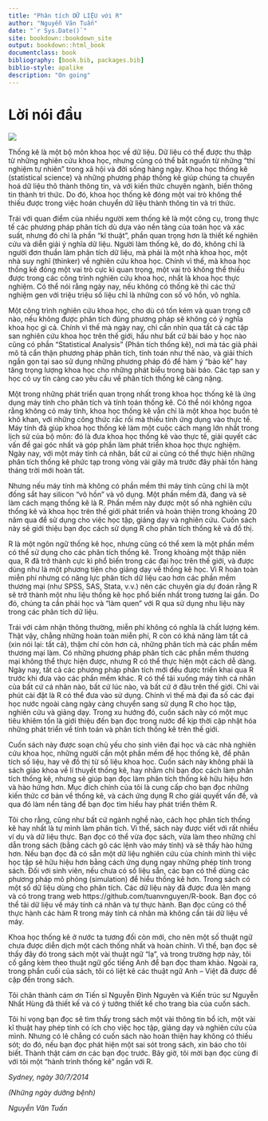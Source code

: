 --- 
title: "Phân tích DỮ LIỆU với R"
author: "Nguyễn Văn Tuấn"
date: "`r Sys.Date()`"
site: bookdown::bookdown_site
output: bookdown::html_book  
documentclass: book
bibliography: [book.bib, packages.bib]
biblio-style: apalike
description: "On going"
---

# Lời nói đầu {-}
![](_book_media\Figures\Cover.jpg)

Thống kê là một bộ môn khoa học về dữ liệu. Dữ liệu có thể được thu thập từ những nghiên cứu khoa học, nhưng cũng có thể bắt nguồn từ những “thí nghiệm tự nhiên” trong xã hội và đời sống hàng ngày. Khoa học thống kê (statistical science) và những phương pháp thống kê giúp chúng ta chuyển hoá dữ liệu thô thành thông tin, và với kiến thức chuyên ngành, biến thông tin thành tri thức. Do đó, khoa học thống kê đóng một vai trò không thể thiếu được trong việc hoán chuyển dữ liệu thành thông tin và tri thức. 

Trái với quan điểm của nhiều người xem thống kê là một công cụ, trong thực tế các phương pháp phân tích dù dựa vào nền tảng của toán học và xác suất, nhưng đó chỉ là phần “kĩ thuật”, phần quan trọng hơn là thiết kế nghiên cứu và diễn giải ý nghĩa dữ liệu. Người làm thống kê, do đó, không chỉ là người đơn thuần làm phân tích dữ liệu, mà phải là một nhà khoa học, một nhà suy nghĩ (thinker) về nghiên cứu khoa học. Chính vì thế, mà khoa học thống kê đóng một vai trò cực kì quan trọng, một vai trò không thể thiếu được trong các công trình nghiên cứu khoa học, nhất là khoa học thực nghiệm. Có thể nói rằng ngày nay, nếu không có thống kê thì các thử nghiệm gen với triệu triệu số liệu chỉ là những con số vô hồn, vô nghĩa. 

Một công trình nghiên cứu khoa học, cho dù có tốn kém và quan trọng cỡ nào, nếu không được phân tích đúng phương pháp sẽ không có ý nghĩa khoa học gì cả. Chính vì thế mà ngày nay, chỉ cần nhìn qua tất cả các tập san nghiên cứu khoa học trên thế giới, hầu như bất cứ bài báo y học nào cũng có phần “Statistical Analysis” (Phân tích thống kê), nơi mà tác giả phải mô tả cẩn thận phương pháp phân tích, tính toán như thế nào, và giải thích ngắn gọn tại sao sử dụng những phương pháp đó để hàm ý “bảo kê” hay tăng trọng lượng khoa học cho những phát biểu trong bài báo. Các tạp san y học có uy tín càng cao yêu cầu về phân tích thống kê càng nặng. 

Một trong những phát triển quan trọng nhất trong khoa học thống kê là ứng dụng máy tính cho phân tích và tính toán thống kê. Có thể nói không ngoa rằng không có máy tính, khoa học thống kê vẫn chỉ là một khoa học buồn tẻ khô khan, với những công thức rắc rối mà thiếu tính ứng dụng vào thực tế. Máy tính đã giúp khoa học thống kê làm một cuộc cách mạng lớn nhất trong lịch sử của bộ môn: đó là đưa khoa học thống kê vào thực tế, giải quyết các vấn đề gai góc nhất và góp phần làm phát triển khoa học thực nghiệm. Ngày nay, với một máy tính cá nhân, bất cứ ai cũng có thể thực hiện những phân tích thống kê phức tạp trong vòng vài giây mà trước đây phải tốn hàng tháng trời mới hoàn tất. 

Nhưng nếu máy tính mà không có phần mềm thì máy tính cũng chỉ là một đống sắt hay silicon “vô hồn” và vô dụng. Một phần mềm đã, đang và sẽ làm cách mạng thống kê là R. Phần mềm này được một số nhà nghiên cứu thống kê và khoa học trên thế giới phát triển và hoàn thiện trong khoảng 20 năm qua để sử dụng cho việc học tập, giảng dạy và nghiên cứu. Cuốn sách này sẽ giới thiệu bạn đọc cách sử dụng R cho phân tích thống kê và đồ thị.

R là một ngôn ngữ thống kê học, nhưng cũng có thể xem là một phần mềm có thể sử dụng cho các phân tích thống kê. Trong khoảng một  thập niên qua, R đã trở thành cực kì phổ biến trong các đại học trên thế giới, và được dùng như là một phương tiện cho giảng dạy về thống kê học. Vì R hoàn toàn miễn phí nhưng có năng lực phân tích dữ liệu cao hơn các phần mềm thương mại (như SPSS, SAS, Stata, v.v.) nên các chuyên gia dự đoán rằng R sẽ trở thành một nhu liệu thống kê học phổ biến nhất trong tương lai gần. Do đó, chúng ta cần phải học và “làm quen” với R qua sử dụng nhu liệu này trong các phân tích dữ liệu. 

Trái với cảm nhận thông thường, miễn phí không có nghĩa là chất lượng kém. Thật vậy, chẳng những hoàn toàn miễn phí, R còn có khả năng làm tất cả (xin nói lại: tất cả), thậm chí còn hơn cả, những phân tích mà các phần mềm thương mại làm. Có những phương pháp phân tích các phần mềm thương mại không thể thực hiện được, nhưng R có thể thực hiện một cách dễ dàng. Ngày nay, tất cả các phương pháp phân tích mới đều được triển khai qua R trước khi đưa vào các phần mềm khác. R có thể tải xuống máy tính cá nhân của bất cứ cá nhân nào, bất cứ lúc nào, và bất cứ ở đâu trên thế giới. Chỉ vài phút cài đặt là R có thể đưa vào sử dụng. Chính vì thế mà đại đa số các đại học nước ngoài càng ngày càng chuyển sang sử dụng R cho học tập, nghiên cứu và giảng dạy. Trong xu hướng đó, cuốn sách này có một mục tiêu khiêm tốn là giới thiệu đến bạn đọc trong nước để kịp thời cập nhật hóa những phát triển về tính toán và phân tích thống kê trên thế giới. 

Cuốn sách này được soạn chủ yếu cho sinh viên đại học và các nhà nghiên cứu khoa học, những người cần một phần mềm để học thống kê, để phân tích số liệu, hay vẽ đồ thị từ số liệu khoa học. Cuốn sách này không phải là sách giáo khoa về lí thuyết thống kê, hay nhằm chỉ bạn đọc cách làm phân tích thống kê, nhưng sẽ giúp bạn đọc làm phân tích thống kê hữu hiệu hơn và hào hứng hơn. Mục đích chính của tôi là cung cấp cho bạn đọc những kiến thức cơ bản về thống kê, và cách ứng dụng R cho giải quyết vấn đề, và qua đó làm nền tảng để bạn đọc tìm hiểu hay phát triển thêm R. 

Tôi cho rằng, cũng như bất cứ ngành nghề nào, cách học phân tích thống kê hay nhất là tự mình làm phân tích. Vì thế, sách này được viết với rất nhiều ví dụ và dữ liệu thực. Bạn đọc có thể vừa đọc sách, vừa làm theo những chỉ dẫn trong sách (bằng cách gõ các lệnh vào máy tính) và sẽ thấy hào hứng hơn. Nếu bạn đọc đã có sẵn một dữ liệu nghiên cứu của chính mình thì việc học tập sẽ hữu hiệu hơn bằng cách ứng dụng ngay những phép tính trong sách. Đối với sinh viên, nếu chưa có số liệu sẵn, các bạn có thể dùng các phương  pháp mô phỏng (simulation) để hiểu thống kê hơn. Trong sách có một số dữ liệu dùng cho phân tích. Các dữ liệu này đã được đưa lên mạng và có trong trang web https://github.com/tuanvnguyen/R-book. Bạn đọc có thể tải dữ liệu về máy tính cá nhân và tự thực hành. Bạn đọc cũng có thể thực hành các hàm R trong máy tính cá nhân mà không cần tải dữ liệu về máy. 

Khoa học thống kê ở nước ta tương đối còn mới, cho nên một số thuật ngữ chưa được diễn dịch một cách thống nhất và hoàn chỉnh. Vì thế, bạn đọc sẽ thấy đây đó trong sách một vài thuật ngữ “lạ”, và trong trường hợp này, tôi cố gắng kèm theo thuật ngữ gốc tiếng Anh để bạn đọc tham khảo. Ngoài ra, trong phần cuối của sách, tôi có liệt kê các thuật ngữ Anh – Việt đã được đề cập đến trong sách. 

Tôi chân thành cám ơn Tiến sĩ Nguyễn Đình Nguyên và Kiến trúc sư Nguyễn Nhất Hùng đã thiết kế và có ý tưởng thiết kế cho trang bìa của cuốn sách.    

Tôi hi vọng bạn đọc sẽ tìm thấy trong sách một vài thông tin bổ ích, một vài kĩ thuật hay phép tính có ích cho việc học tập, giảng dạy và nghiên cứu của mình. Nhưng có lẽ chẳng có cuốn sách nào hoàn thiện hay không có thiếu sót; do đó, nếu bạn đọc phát hiện một sai sót trong sách, xin báo cho tôi biết. Thành thật cám ơn các bạn đọc trước. Bây giờ, tôi mời bạn đọc cùng đi với tôi một “hành trình thống kê” ngắn với R. 

*Sydney, ngày 30/7/2014*

*(Những ngày dưỡng bệnh)*

*Nguyễn Văn Tuấn* 
